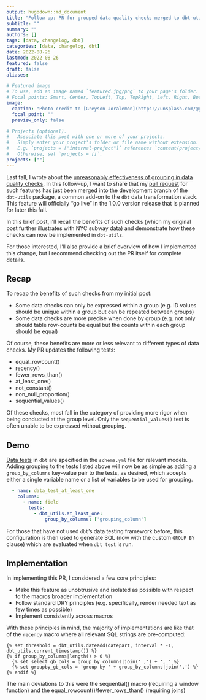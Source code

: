 ```yaml
---
output: hugodown::md_document
title: "Follow up: PR for grouped data quality checks merged to dbt-utils"
subtitle: ""
summary: ""
authors: []
tags: [data, changelog, dbt]
categories: [data, changelog, dbt]
date: 2022-08-26
lastmod: 2022-08-26
featured: false
draft: false
aliases:

# Featured image
# To use, add an image named `featured.jpg/png` to your page's folder.
# Focal points: Smart, Center, TopLeft, Top, TopRight, Left, Right, BottomLeft, Bottom, BottomRight.
image:
  caption: "Photo credit to [Greyson Joralemon](https://unsplash.com/@greysonjoralemon) on Unsplash"
  focal_point: ""
  preview_only: false

# Projects (optional).
#   Associate this post with one or more of your projects.
#   Simply enter your project's folder or file name without extension.
#   E.g. `projects = ["internal-project"]` references `content/project/deep-learning/index.md`.
#   Otherwise, set `projects = []`.
projects: [""]
---
```


Last fall, I wrote about the [unreasonably effectiveness of grouping in data quality checks](https://www.emilyriederer.com/post/grouping-data-quality/). In this follow-up, I want to share that my [pull request](https://github.com/dbt-labs/dbt-utils/pull/633) for such features has just been merged into the development branch of the `dbt-utils` package, a common add-on to the `dbt` data transformation stack. This feature will officially "go live" in the 1.0.0 version release that is planned for later this fall. 

In this brief post, I'll recall the benefits of such checks (which my original post further illustrates with NYC subway data) and demonstrate how these checks can now be implemented in `dbt-utils`. 

For those interested, I'll also provide a brief overview of how I implemented this change, but I recommend checking out the PR itself for complete details.

## Recap

To recap the benefits of such checks from my initial post:

- Some data checks can only be expressed within a group (e.g. ID values should be unique within a group but can be repeated between groups)
- Some data checks are more precise when done by group (e.g. not only should table row-counts be equal but the counts within each group should be equal)

Of course, these benefits are more or less relevant to different types of data checks. My PR updates the following tests:

- equal_rowcount()
- recency()
- fewer_rows_than()
- at_least_one()
- not_constant()
- non_null_proportion()
- sequential_values()

Of these checks, most fall in the category of providing more rigor when being conducted at the group level. Only the `sequential_values()` test is often unable to be expressed without grouping.

## Demo

[Data tests](https://docs.getdbt.com/docs/building-a-dbt-project/tests) in `dbt` are specified in the `schema.yml` file for relevant models. Adding grouping to the tests listed above will now be as simple as adding a `group_by_columns` key-value pair to the tests, as desired, which accepts either a single variable name or a list of variables to be used for grouping.

```yaml
  - name: data_test_at_least_one
    columns:
      - name: field
        tests:
          - dbt_utils.at_least_one:
              group_by_columns: ['grouping_column']
```

For those that have not used `dbt`'s data testing framework before, this configuration is then used to generate SQL (now with the custom `GROUP BY` clause) which are evaluated when `dbt test` is run.  

## Implementation

In implementing this PR, I considered a few core principles:

- Make this feature as unobtrusive and isolated as possible with respect to the macros broader implementation
- Follow standard DRY principles (e.g. specifically, render needed text as few times as possible)
- Implement consistently across macros

With these principles in mind, the majority of implementations are like that of the `recency` macro where all relevant SQL strings are pre-computed:

```
{% set threshold = dbt_utils.dateadd(datepart, interval * -1, dbt_utils.current_timestamp()) %}
{% if group_by_columns|length() > 0 %}
  {% set select_gb_cols = group_by_columns|join(' ,') + ', ' %}
  {% set groupby_gb_cols = 'group by ' + group_by_columns|join(',') %}
{% endif %}
```

The main deviations to this were the sequential() macro (requiring a window function) and the equal_rowcount()/fewer_rows_than() (requiring joins)

